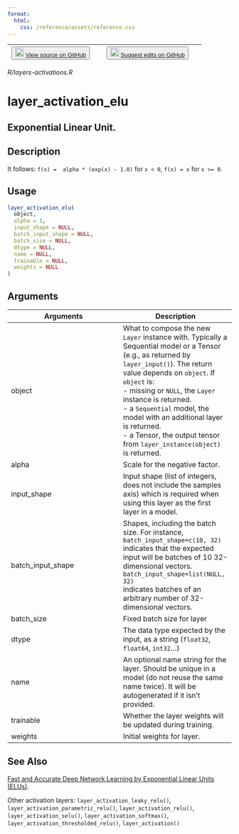```yaml
---
format:
  html:
    css: /reference/assets/reference.css
---
```


| <button class="button"> ![](/reference/assets/GitHub-Mark-32px.png){width="20"} [View source on GitHub](https://github.com/rstudio/keras//blob/main/R/layers-activations.R) </button> | <button class="button"> ![](/reference/assets/GitHub-Mark-32px.png){width="20"} [Suggest edits on GitHub](https://github.com/rstudio/keras//edit/main/R/layers-activations.R) </button> |
|:------------------------------:|:--------------------------------------:|

*R/layers-activations.R*

# layer_activation_elu

## Exponential Linear Unit.

## Description
It follows: `f(x) =  alpha * (exp(x) - 1.0)` for `x < 0`, `f(x) = x` for `x >= 0`. 


## Usage
```r
layer_activation_elu( 
  object, 
  alpha = 1, 
  input_shape = NULL, 
  batch_input_shape = NULL, 
  batch_size = NULL, 
  dtype = NULL, 
  name = NULL, 
  trainable = NULL, 
  weights = NULL 
) 
```

## Arguments
|Arguments|Description|
|---|---|
| object | What to compose the new `Layer` instance with. Typically a Sequential model or a Tensor (e.g., as returned by `layer_input()`). The return value depends on `object`. If `object` is: <br>- missing or `NULL`, the `Layer` instance is returned. <br>- a `Sequential` model, the model with an additional layer is returned. <br>- a Tensor, the output tensor from `layer_instance(object)` is returned.  |
| alpha | Scale for the negative factor. |
| input_shape | Input shape (list of integers, does not include the samples axis) which is required when using this layer as the first layer in a model. |
| batch_input_shape | Shapes, including the batch size. For instance, `batch_input_shape=c(10, 32)` indicates that the expected input will be batches of 10 32-dimensional vectors. `batch_input_shape=list(NULL, 32)`<br>indicates batches of an arbitrary number of 32-dimensional vectors. |
| batch_size | Fixed batch size for layer |
| dtype | The data type expected by the input, as a string (`float32`, `float64`, `int32`...) |
| name | An optional name string for the layer. Should be unique in a model (do not reuse the same name twice). It will be autogenerated if it isn't provided. |
| trainable | Whether the layer weights will be updated during training. |
| weights | Initial weights for layer. |






## See Also

[Fast and Accurate Deep Network Learning by Exponential Linear Units (ELUs)](https://arxiv.org/abs/1511.07289v1). 

Other activation layers:  `layer_activation_leaky_relu()`, `layer_activation_parametric_relu()`, `layer_activation_relu()`, `layer_activation_selu()`, `layer_activation_softmax()`, `layer_activation_thresholded_relu()`, `layer_activation()`


